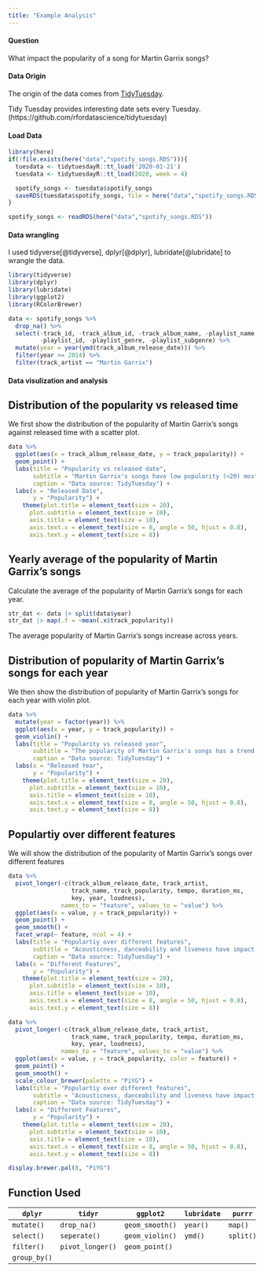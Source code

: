 ```yaml
---
title: "Example Analysis"
---
```


#### Question

What impact the popularity of a song for Martin Garrix songs?

#### Data Origin

The origin of the data comes from [TidyTuesday](https://github.com/rfordatascience/tidytuesday/tree/master/data/2020/2020-01-21).



::: column-margin

Tidy Tuesday provides interesting date sets every Tuesday. (https://github.com/rfordatascience/tidytuesday)

:::

#### Load Data

```r
library(here)
if(!file.exists(here("data","spotify_songs.RDS"))){
  tuesdata <- tidytuesdayR::tt_load('2020-01-21') 
  tuesdata <- tidytuesdayR::tt_load(2020, week = 4)

  spotify_songs <- tuesdata$spotify_songs
  saveRDS(tuesdata$spotify_songs, file = here("data","spotify_songs.RDS"))
}
```

```r
spotify_songs <- readRDS(here("data","spotify_songs.RDS"))
```

#### Data wrangling

I used tidyverse[@tidyverse], dplyr[@dplyr], lubridate[@lubridate] to wrangle the data.

```r
library(tidyverse)
library(dplyr)
library(lubridate) 
library(ggplot2)
library(RColorBrewer)
```

```r
data <- spotify_songs %>%
  drop_na() %>%
  select(-track_id, -track_album_id, -track_album_name, -playlist_name,
         -playlist_id, -playlist_genre, -playlist_subgenre) %>%
  mutate(year = year(ymd(track_album_release_date))) %>%
  filter(year >= 2014) %>%
  filter(track_artist == "Martin Garrix")
```



#### Data visulization and analysis


::: callout-note
## Distribution of the popularity vs released time

We first show the distribution of the popularity of Martin Garrix's songs  against released time with a scatter plot.
:::

```r
data %>% 
  ggplot(aes(x = track_album_release_date, y = track_popularity)) + 
  geom_point() +
  labs(title = "Popularity vs released date",
       subtitle = "Martin Garrix's songs have low popularity (<20) mostlt before the first half year of 2016 and one time at 2019",
       caption = "Data source: TidyTuesday") + 
  labs(x = "Released Date",
       y = "Popularity") +
    theme(plot.title = element_text(size = 20),
      plot.subtitle = element_text(size = 10),
      axis.title = element_text(size = 10),
      axis.text.x = element_text(size = 8, angle = 50, hjust = 0.8),
      axis.text.y = element_text(size = 8))

```

::: callout-note
## Yearly average of the popularity of Martin Garrix's songs

Calculate the average of the popularity of Martin Garrix's songs for each year.
:::

```r
str_dat <- data |> split(data$year)
str_dat |> map(.f = ~mean(.x$track_popularity))
```

The average popularity of Martin Garrix's songs increase across years.

::: callout-note
## Distribution of popularity of Martin Garrix's songs for each year

We then show the distribution of popularity of Martin Garrix's songs for each year with violin plot.
:::

```r
data %>% 
  mutate(year = factor(year)) %>%
  ggplot(aes(x = year, y = track_popularity)) +
  geom_violin() +
  labs(title = "Popularity vs released year",
       subtitle = "The popularity of Martin Garrix's songs has a trend of growth across years",
       caption = "Data source: TidyTuesday") + 
  labs(x = "Released Year",
       y = "Popularity") +
    theme(plot.title = element_text(size = 20),
      plot.subtitle = element_text(size = 10),
      axis.title = element_text(size = 10),
      axis.text.x = element_text(size = 8, angle = 50, hjust = 0.8),
      axis.text.y = element_text(size = 8))
```

::: callout-note
## Populartiy over different features

We will show the distribution of the popularity of Martin Garrix's songs over different features
:::

```r
data %>% 
  pivot_longer(-c(track_album_release_date, track_artist,
                  track_name, track_popularity, tempo, duration_ms,
                  key, year, loudness), 
               names_to = "feature", values_to = "value") %>%
  ggplot(aes(x = value, y = track_popularity)) + 
  geom_point() + 
  geom_smooth() + 
  facet_wrap(~ feature, ncol = 4) + 
  labs(title = "Populartiy over different features",
       subtitle = "Acousticness, danceability and liveness have impact on the popularity of Martin Garrix's songs",
       caption = "Data source: TidyTuesday") + 
  labs(x = "Different Features",
       y = "Popularity") +
    theme(plot.title = element_text(size = 20),
      plot.subtitle = element_text(size = 10),
      axis.title = element_text(size = 10),
      axis.text.x = element_text(size = 8, angle = 50, hjust = 0.8),
      axis.text.y = element_text(size = 8))
```



```r
data %>% 
  pivot_longer(-c(track_album_release_date, track_artist,
                  track_name, track_popularity, tempo, duration_ms,
                  key, year, loudness), 
               names_to = "feature", values_to = "value") %>%
  ggplot(aes(x = value, y = track_popularity, color = feature)) + 
  geom_point() + 
  geom_smooth() +  
  scale_colour_brewer(palette = "PiYG") + 
  labs(title = "Populartiy over different features",
       subtitle = "Acousticness, danceability and liveness have impact on the popularity of Martin Garrix's songs",
       caption = "Data source: TidyTuesday") + 
  labs(x = "Different Features",
       y = "Popularity") +
    theme(plot.title = element_text(size = 20),
      plot.subtitle = element_text(size = 10),
      axis.title = element_text(size = 10),
      axis.text.x = element_text(size = 8, angle = 50, hjust = 0.8),
      axis.text.y = element_text(size = 8))

display.brewer.pal(8, "PiYG")
```


## Function Used

| **`dplyr`** | **`tidyr`**     | **`ggplot2`**  |**`lubridate`**|**`purrr`**|
|-------------|-----------------|----------------|---------------|-----------|
| `mutate()`  | `drop_na()`     | `geom_smooth()`|   `year()`    |`map()`    |
| `select()`  | `seperate()`    | `geom_violin()`|   `ymd()`     |`split()`  |
| `filter()`  | `pivot_longer()`| `geom_point()` |               |           |
| `group_by()`|                 |                |               |           |




